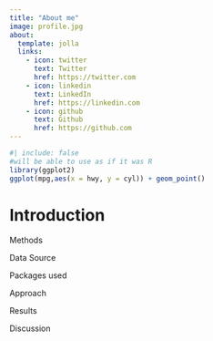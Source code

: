 ```yaml
---
title: "About me"
image: profile.jpg
about:
  template: jolla
  links:
    - icon: twitter
      text: Twitter
      href: https://twitter.com
    - icon: linkedin
      text: LinkedIn
      href: https://linkedin.com
    - icon: github
      text: Github
      href: https://github.com
---
```


```r
#| include: false
#will be able to use as if it was R 
library(ggplot2)
ggplot(mpg,aes(x = hwy, y = cyl)) + geom_point()
```

# Introduction

Methods

Data Source

Packages used

Approach

Results

Discussion
